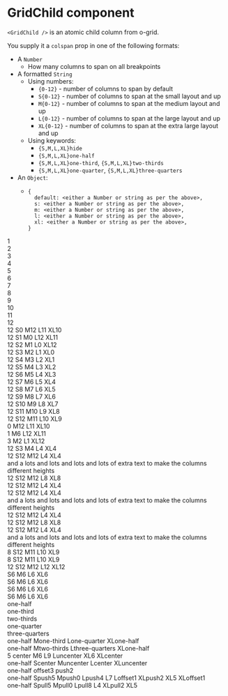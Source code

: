 

<Meta title="Core|Grid/GridChild" component={GridChild} />

# GridChild component

`<GridChild />` is an atomic child column from o-grid.

You supply it a `colspan` prop in one of the following formats:

- A `Number`
  - How many columns to span on all breakpoints
- A formatted `String`
  - Using numbers:
    - `{0-12}` - number of columns to span by default
    - `S{0-12}` - number of columns to span at the small layout and up
    - `M{0-12}` - number of columns to span at the medium layout and up
    - `L{0-12}` - number of columns to span at the large layout and up
    - `XL{0-12}` - number of columns to span at the extra large layout and up
  - Using keywords:
    - `{S,M,L,XL}hide`
    - `{S,M,L,XL}one-half`
    - `{S,M,L,XL}one-third`, `{S,M,L,XL}two-thirds`
    - `{S,M,L,XL}one-quarter`, `{S,M,L,XL}three-quarters`
- An `Object`:
  - ```
    {
      default: <either a Number or string as per the above>,
      s: <either a Number or string as per the above>,
      m: <either a Number or string as per the above>,
      l: <either a Number or string as per the above>,
      xl: <either a Number or string as per the above>,
    }
    ```

<Preview>
  <Story
    name="Default unresponsive columns"
    parameters={{
      styles: [demoStyles],
    }}
  >
    <GridContainer>
      <GridRow>
        <GridChild colspan="1">
          <div className="demo-cell">1</div>
        </GridChild>
      </GridRow>
      <GridRow>
        <GridChild colspan="2">
          <div className="demo-cell">2</div>
        </GridChild>
      </GridRow>
      <GridRow>
        <GridChild colspan="3">
          <div className="demo-cell">3</div>
        </GridChild>
      </GridRow>
      <GridRow>
        <GridChild colspan="4">
          <div className="demo-cell">4</div>
        </GridChild>
      </GridRow>
      <GridRow>
        <GridChild colspan="5">
          <div className="demo-cell">5</div>
        </GridChild>
      </GridRow>
      <GridRow>
        <GridChild colspan="6">
          <div className="demo-cell">6</div>
        </GridChild>
      </GridRow>
      <GridRow>
        <GridChild colspan="7">
          <div className="demo-cell">7</div>
        </GridChild>
      </GridRow>
      <GridRow>
        <GridChild colspan="8">
          <div className="demo-cell">8</div>
        </GridChild>
      </GridRow>
      <GridRow>
        <GridChild colspan="9">
          <div className="demo-cell">9</div>
        </GridChild>
      </GridRow>
      <GridRow>
        <GridChild colspan="10">
          <div className="demo-cell">10</div>
        </GridChild>
      </GridRow>
      <GridRow>
        <GridChild colspan="11">
          <div className="demo-cell">11</div>
        </GridChild>
      </GridRow>
      <GridRow>
        <GridChild colspan="12">
          <div className="demo-cell">12</div>
        </GridChild>
      </GridRow>
    </GridContainer>
  </Story>
</Preview>

<Preview>
  <Story
    name="Overridability of default and layout specific styles by other layouts"
    parameters={{
      styles: [demoStyles],
    }}
  >
    <GridContainer>
      <GridRow>
        <GridChild colspan="12 S0 M12 L11 XL10">
          <div className="demo-cell">12 S0 M12 L11 XL10</div>
        </GridChild>
      </GridRow>
      <GridRow>
        <GridChild colspan="12 S1 M0 L12 XL11">
          <div className="demo-cell">12 S1 M0 L12 XL11</div>
        </GridChild>
      </GridRow>
      <GridRow>
        <GridChild colspan="12 S2 M1 L0 XL12">
          <div className="demo-cell">12 S2 M1 L0 XL12</div>
        </GridChild>
      </GridRow>
      <GridRow>
        <GridChild colspan="12 S3 M2 L1 XL0">
          <div className="demo-cell">12 S3 M2 L1 XL0</div>
        </GridChild>
      </GridRow>
      <GridRow>
        <GridChild colspan="12 S4 M3 L2 XL1">
          <div className="demo-cell">12 S4 M3 L2 XL1</div>
        </GridChild>
      </GridRow>
      <GridRow>
        <GridChild colspan="12 S5 M4 L3 XL2">
          <div className="demo-cell">12 S5 M4 L3 XL2</div>
        </GridChild>
      </GridRow>
      <GridRow>
        <GridChild colspan="12 S6 M5 L4 XL3">
          <div className="demo-cell">12 S6 M5 L4 XL3</div>
        </GridChild>
      </GridRow>
      <GridRow>
        <GridChild colspan="12 S7 M6 L5 XL4">
          <div className="demo-cell">12 S7 M6 L5 XL4</div>
        </GridChild>
      </GridRow>
      <GridRow>
        <GridChild colspan="12 S8 M7 L6 XL5">
          <div className="demo-cell">12 S8 M7 L6 XL5</div>
        </GridChild>
      </GridRow>
      <GridRow>
        <GridChild colspan="12 S9 M8 L7 XL6">
          <div className="demo-cell">12 S9 M8 L7 XL6</div>
        </GridChild>
      </GridRow>
      <GridRow>
        <GridChild colspan="12 S10 M9 L8 XL7">
          <div className="demo-cell">12 S10 M9 L8 XL7</div>
        </GridChild>
      </GridRow>
      <GridRow>
        <GridChild colspan="12 S11 M10 L9 XL8">
          <div className="demo-cell">12 S11 M10 L9 XL8</div>
        </GridChild>
      </GridRow>
      <GridRow>
        <GridChild colspan="12 S12 M11 L10 XL9">
          <div className="demo-cell">12 S12 M11 L10 XL9</div>
        </GridChild>
      </GridRow>
    </GridContainer>
  </Story>
</Preview>

<Preview>
  <Story name="Overriding of default width" parameters={{ styles: [demoStyles] }}>
    <GridContainer>
      <GridRow>
        <GridChild colspan="0 M12 L11 XL10">
          <div className="demo-cell">0 M12 L11 XL10</div>
        </GridChild>
      </GridRow>
      <GridRow>
        <GridChild colspan="1 M6 L12 XL11">
          <div className="demo-cell">1 M6 L12 XL11</div>
        </GridChild>
      </GridRow>
      <GridRow>
        <GridChild colspan="3 M2 L1 XL12">
          <div className="demo-cell">3 M2 L1 XL12</div>
        </GridChild>
      </GridRow>
      <GridRow>
        <GridChild colspan="12 S3 M4 L4 XL4">
          <div className="demo-cell">12 S3 M4 L4 XL4</div>
        </GridChild>
      </GridRow>
    </GridContainer>
  </Story>
</Preview>

<Preview>
  <Story name="Flexbox interaction" parameters={{ styles: [demoStyles] }}>
    <GridContainer>
      <GridRow>
        <GridChild className="demo-flex" colspan="12 S12 M12 L4 XL4">
          <div className="demo-cell">
            12 S12 M12 L4 XL4
            <br />
            and a lots and lots and lots and lots of extra text to make the columns different
            heights
          </div>
        </GridChild>
        <GridChild className="demo-flex" colspan="12 S12 M12 L8 XL8">
          <div className="demo-cell">12 S12 M12 L8 XL8</div>
        </GridChild>
      </GridRow>
      <GridRow>
        <GridChild className="demo-flex" colspan="12 S12 M12 L4 XL4">
          <div className="demo-cell">12 S12 M12 L4 XL4</div>
        </GridChild>
        <GridChild className="demo-flex" colspan="12 S12 M12 L4 XL4">
          <div className="demo-cell">
            12 S12 M12 L4 XL4
            <br />
            and a lots and lots and lots and lots of extra text to make the columns different
            heights
          </div>
        </GridChild>
        <GridChild className="demo-flex" colspan="12 S12 M12 L4 XL4">
          <div className="demo-cell">12 S12 M12 L4 XL4</div>
        </GridChild>
      </GridRow>
      <GridRow>
        <GridChild className="demo-flex" colspan="12 S12 M12 L8 XL8">
          <div className="demo-cell">12 S12 M12 L8 XL8</div>
        </GridChild>
        <GridChild className="demo-flex" colspan="12 S12 M12 L4 XL4">
          <div className="demo-cell">
            12 S12 M12 L4 XL4
            <br />
            and a lots and lots and lots and lots of extra text to make the columns different
            heights
          </div>
        </GridChild>
      </GridRow>
    </GridContainer>
  </Story>
</Preview>

<Preview>
  <Story name="Nested grids" parameters={{ styles: [demoStyles] }}>
    <GridContainer>
      <GridRow>
        <GridChild colspan="8 S12 M11 L10 XL9">
          <div className="demo-cell">
            8 S12 M11 L10 XL9
            <GridRow>
              <GridChild colspan="8 S12 M11 L10 XL9">
                <div className="demo-cell">8 S12 M11 L10 XL9</div>
              </GridChild>
            </GridRow>
          </div>
        </GridChild>
      </GridRow>
      <GridRow>
        <GridChild colspan="12 S12 M12 L12 XL12">
          <div className="demo-cell">
            12 S12 M12 L12 XL12
            <GridRow>
              <GridChild colspan="6 S6 M6 L6 XL6">
                <div className="demo-cell">S6 M6 L6 XL6</div>
              </GridChild>
              <GridChild colspan="6 S6 M6 L6 XL6">
                <div className="demo-cell">
                  S6 M6 L6 XL6
                  <GridRow>
                    <GridChild colspan="6 S6 M6 L6 XL6">
                      <div className="demo-cell">S6 M6 L6 XL6</div>
                    </GridChild>
                    <GridChild colspan="6 S6 M6 L6 XL6">
                      <div className="demo-cell">S6 M6 L6 XL6</div>
                    </GridChild>
                  </GridRow>
                </div>
              </GridChild>
            </GridRow>
          </div>
        </GridChild>
      </GridRow>
    </GridContainer>
  </Story>
</Preview>

<Preview>
  <Story name="Keywords" parameters={{ styles: [demoStyles] }}>
    <GridContainer>
      <GridRow>
        <GridChild colspan="one-half">
          <div className="demo-cell">one-half</div>
        </GridChild>
      </GridRow>
      <GridRow>
        <GridChild colspan="one-third">
          <div className="demo-cell">one-third</div>
        </GridChild>
        <GridChild colspan="two-thirds">
          <div className="demo-cell">two-thirds</div>
        </GridChild>
      </GridRow>
      <GridRow>
        <GridChild colspan="one-quarter">
          <div className="demo-cell">one-quarter</div>
        </GridChild>
        <GridChild colspan="three-quarters">
          <div className="demo-cell">three-quarters</div>
        </GridChild>
      </GridRow>
      <GridRow>
        <GridChild colspan="one-half Mone-third Lone-quarter XLone-half">
          <div className="demo-cell">one-half Mone-third Lone-quarter XLone-half</div>
        </GridChild>
        <GridChild colspan="one-half Mtwo-thirds Lthree-quarters XLone-half">
          <div className="demo-cell">one-half Mtwo-thirds Lthree-quarters XLone-half</div>
        </GridChild>
      </GridRow>
      <GridRow>
        <GridChild colspan="5 center M6 L9 Luncenter XL6 XLcenter">
          <div className="demo-cell">5 center M6 L9 Luncenter XL6 XLcenter</div>
        </GridChild>
      </GridRow>
      <GridRow>
        <GridChild colspan="one-half Scenter Muncenter Lcenter XLuncenter">
          <div className="demo-cell">one-half Scenter Muncenter Lcenter XLuncenter</div>
        </GridChild>
      </GridRow>
      <GridRow>
        <GridChild colspan="one-half offset3 push2">
          <div className="demo-cell">one-half offset3 push2</div>
        </GridChild>
      </GridRow>
      <GridRow>
        <GridChild colspan="one-half Spush5 Mpush0 Lpush4 L7 Loffset1 XLpush2 XL5 XLoffset1">
          <div className="demo-cell">
            one-half Spush5 Mpush0 Lpush4 L7 Loffset1 XLpush2 XL5 XLoffset1
          </div>
        </GridChild>
        <GridChild colspan="one-half Spull5 Mpull0 Lpull8 L4 XLpull2 XL5">
          <div className="demo-cell">one-half Spull5 Mpull0 Lpull8 L4 XLpull2 XL5</div>
        </GridChild>
      </GridRow>
    </GridContainer>
  </Story>
</Preview>
